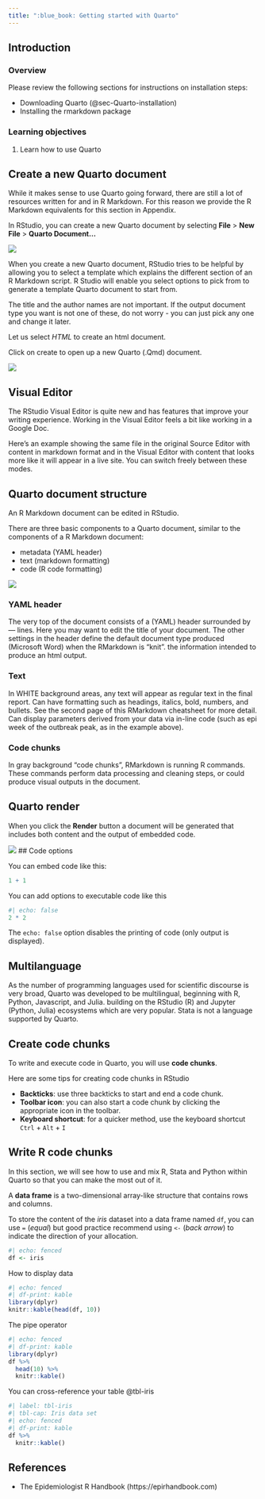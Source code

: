 ```yaml
---
title: ":blue_book: Getting started with Quarto"
---
```


## Introduction

### Overview

Please review the following sections for instructions on installation steps:

-   Downloading Quarto (@sec-Quarto-installation)
-   Installing the rmarkdown package

### Learning objectives

1. Learn how to use Quarto

## Create a new Quarto document

While it makes sense to use Quarto going forward, there are still a lot of resources written for and in R Markdown. For this reason we provide the R Markdown equivalents for this section in Appendix.

In RStudio, you can create a new Quarto document by selecting **File** \> **New File** \> **Quarto Document...**

![](images/paste-A7DE8B60.png)

When you create a new Quarto document, RStudio tries to be helpful by allowing you to select a template which explains the different section of an R Markdown script. R Studio will enable you select options to pick from to generate a template Quarto document to start from.

The title and the author names are not important. If the output document type you want is not one of these, do not worry - you can just pick any one and change it later.

Let us select *HTML* to create an html document.

Click on create to open up a new Quarto (.Qmd) document.

![](images/paste-67B97E04.png)

## Visual Editor

The RStudio Visual Editor is quite new and has features that improve your writing experience. Working in the Visual Editor feels a bit like working in a Google Doc.

Here's an example showing the same file in the original Source Editor with content in markdown format and in the Visual Editor with content that looks more like it will appear in a live site. You can switch freely between these modes.

## Quarto document structure

An R Markdown document can be edited in RStudio.

There are three basic components to a Quarto document, similar to the components of a R Markdown document:

-   metadata (YAML header)
-   text (markdown formatting)
-   code (R code formatting)

![](images/paste-30C30ECC.png)

::: panel-tabset
### YAML header

The very top of the document consists of a (YAML) header surrounded by --- lines. Here you may want to edit the title of your document. The other settings in the header define the default document type produced (Microsoft Word) when the RMarkdown is "knit". the information intended to produce an html output.

### Text

In WHITE background areas, any text will appear as regular text in the final report. Can have formatting such as headings, italics, bold, numbers, and bullets. See the second page of this RMarkdown cheatsheet for more detail. Can display parameters derived from your data via in-line code (such as epi week of the outbreak peak, as in the example above).

### Code chunks

In gray background "code chunks", RMarkdown is running R commands. These commands perform data processing and cleaning steps, or could produce visual outputs in the document.
:::

## Quarto render

When you click the **Render** button a document will be generated that includes both content and the output of embedded code.

![](images/paste-A8386DC4.png) \## Code options

You can embed code like this:

```r
1 + 1
```

You can add options to executable code like this

```r
#| echo: false
2 * 2
```

The `echo: false` option disables the printing of code (only output is displayed).


## Multilanguage

As the number of programming languages used for scientific discourse is very broad, Quarto was developed to be multilingual, beginning with R, Python, Javascript, and Julia. building on the RStudio (R) and Jupyter (Python, Julia) ecosystems which are very popular. Stata is not a language supported by Quarto.

## Create code chunks

To write and execute code in Quarto, you will use **code chunks**.

::: callout-tip

Here are some tips for creating code chunks in RStudio

* **Backticks**: use three backticks to start and end a code chunk.
* **Toolbar icon**: you can also start a code chunk by clicking the appropriate icon in the toolbar.
* **Keyboard shortcut**: for a quicker method, use the keyboard shortcut `Ctrl` + `Alt` + `I`

:::

## Write R code chunks

In this section, we will see how to use and mix R, Stata and Python within Quarto so that you can make the most out of it.

::: callout-note
A **data frame** is a two-dimensional array-like structure that contains rows and columns.
:::

To store the content of the *iris* dataset into a data frame named `df`, you can use `=` (*equal*) but good practice recommend using `<-` (*back arrow*) to indicate the direction of your allocation.

```r
#| echo: fenced
df <- iris
```

How to display data

```r
#| echo: fenced
#| df-print: kable
library(dplyr)
knitr::kable(head(df, 10))
```

The pipe operator

```r
#| echo: fenced
#| df-print: kable
library(dplyr)
df %>%
  head(10) %>%
  knitr::kable()
```

You can cross-reference your table @tbl-iris

```r
#| label: tbl-iris
#| tbl-cap: Iris data set
#| echo: fenced
#| df-print: kable
df %>% 
  knitr::kable()
```

## References

-   The Epidemiologist R Handbook (https://epirhandbook.com)
